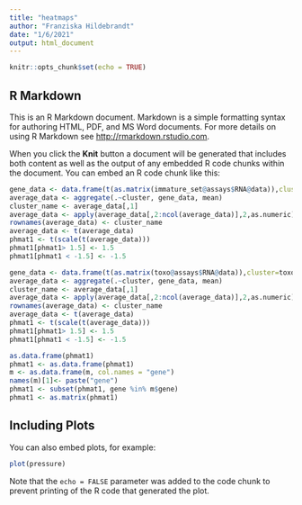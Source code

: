 ```yaml
---
title: "heatmaps"
author: "Franziska Hildebrandt"
date: "1/6/2021"
output: html_document
---
```


```r
knitr::opts_chunk$set(echo = TRUE)
```

## R Markdown

This is an R Markdown document. Markdown is a simple formatting syntax for authoring HTML, PDF, and MS Word documents. For more details on using R Markdown see <http://rmarkdown.rstudio.com>.

When you click the **Knit** button a document will be generated that includes both content as well as the output of any embedded R code chunks within the document. You can embed an R code chunk like this:

```r

gene_data <- data.frame(t(as.matrix(immature_set@assays$RNA@data)),cluster=immature_set$cell_class_maturation,check.names = F)
average_data <- aggregate(.~cluster, gene_data, mean)
cluster_name <- average_data[,1]
average_data <- apply(average_data[,2:ncol(average_data)],2,as.numeric)
rownames(average_data) <- cluster_name
average_data <- t(average_data)
phmat1 <- t(scale(t(average_data)))
phmat1[phmat1> 1.5] <- 1.5
phmat1[phmat1 < -1.5] <- -1.5

```

```r
gene_data <- data.frame(t(as.matrix(toxo@assays$RNA@data)),cluster=toxo$group,check.names = F)
average_data <- aggregate(.~cluster, gene_data, mean)
cluster_name <- average_data[,1]
average_data <- apply(average_data[,2:ncol(average_data)],2,as.numeric)
rownames(average_data) <- cluster_name
average_data <- t(average_data)
phmat1 <- t(scale(t(average_data)))
phmat1[phmat1> 1.5] <- 1.5
phmat1[phmat1 < -1.5] <- -1.5
```


```r
as.data.frame(phmat1)
phmat1 <- as.data.frame(phmat1)
m <- as.data.frame(m, col.names = "gene")
names(m)[1]<- paste("gene")
phmat1 <- subset(phmat1, gene %in% m$gene)
phmat1 <- as.matrix(phmat1)
```

## Including Plots

You can also embed plots, for example:

```r
plot(pressure)
```

Note that the `echo = FALSE` parameter was added to the code chunk to prevent printing of the R code that generated the plot.
